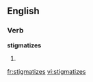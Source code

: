 ==English==
===Verb===
'''stigmatizes'''
# {{third-person singular of|[[stigmatize]]}}

[[fr:stigmatizes]]
[[vi:stigmatizes]]